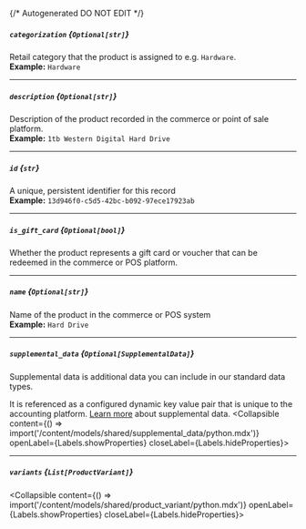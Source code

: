 {/* Autogenerated DO NOT EDIT  */}

##### `categorization` *{`Optional[str]`}*
Retail category that the product is assigned to e.g. `Hardware`.
<br/>
**Example:** `Hardware`

---
##### `description` *{`Optional[str]`}*
Description of the product recorded in the commerce or point of sale platform.
<br/>
**Example:** `1tb Western Digital Hard Drive`

---
##### `id` *{`str`}*
A unique, persistent identifier for this record
<br/>
**Example:** `13d946f0-c5d5-42bc-b092-97ece17923ab`

---
##### `is_gift_card` *{`Optional[bool]`}*
Whether the product represents a gift card or voucher that
can be redeemed in the commerce or POS platform.


---
##### `name` *{`Optional[str]`}*
Name of the product in the commerce or POS system
<br/>
**Example:** `Hard Drive`

---
##### `supplemental_data` *{`Optional[SupplementalData]`}*
Supplemental data is additional data you can include in our standard data types. 

It is referenced as a configured dynamic key value pair that is unique to the accounting platform. [Learn more](https://docs.codat.io/using\-the\-api/supplemental\-data/overview) about supplemental data.
<Collapsible content={() => import('/content/models/shared/supplemental_data/python.mdx')} openLabel={Labels.showProperties} closeLabel={Labels.hideProperties}>
</Collapsible>

---
##### `variants` *{`List[ProductVariant]`}*
<Collapsible content={() => import('/content/models/shared/product_variant/python.mdx')} openLabel={Labels.showProperties} closeLabel={Labels.hideProperties}>
</Collapsible>


